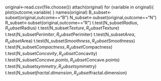 original<-read.csv(file.choose())
attach(original)
for (variable in original){
  plot(outcome,variable)
}
names(original)
B_subset<-subset(original,outcome=="B")
N_subset<-subset(original,outcome=="N")
R_subset<-subset(original,outcome=="R")
t.test(N_subset$Radius,R_subset$Radius)
t.test(N_subset$Texture,R_subset$Texture)
t.test(N_subset$Perimiter,R_subset$Perimiter)
t.test(N_subset$Area,R_subset$Area)
t.test(N_subset$Smoothness,R_subset$Smoothness)
t.test(N_subset$Compactness,R_subset$Compactness)
t.test(N_subset$Concavity,R_subset$Concavity)
t.test(N_subset$Concave.points,R_subset$Concave.points)
t.test(N_subset$symmetry,R_subset$symmetry)
t.test(N_subset$fractal.dimension,R_subset$fractal.dimension)
